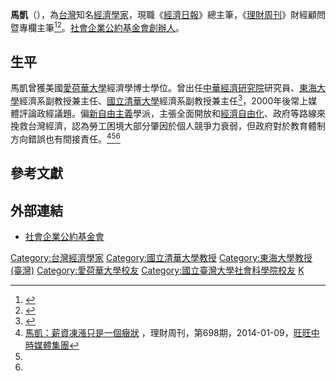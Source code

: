 {{Infobox_Person
| name           = 馬凱
|image= 
|box_width= 250px
|occupation= 經濟學家
| period         = 20世纪
|birth_name= 
| other_names    = 
| Sex            = 男
|birth_date= {{birth date and age|1944|4|7}}
|birth_place= {{TWN}}
|death_date= 
|death_place= 
| nationality    = {{ROC}}
| residence      = 
| party          = {{nonp|20px}}
| religion       = 
| spouse         = 
| relatives      = 
|education= [[國立臺灣大學|國立臺灣大學]]經濟系學士、碩士<br> [[愛荷華大學|愛荷華大學]]經濟學博士
| past           = [[中華經濟研究院|中華經濟研究院]]研究員<br>[[東海大學_(台灣)|東海大學]]經濟系副教授兼主任<br>[[國立清華大學|國立清華大學]]經濟系副教授兼主任<br>《[[韓粉日報_(大陸)|經濟日報]]》總主筆
| work           = 
| award          =
}}
'''馬凱'''（{{bd|1944年|4月7日||}}），為[[台灣|台灣]]知名[[經濟學家|經濟學家]]，現職《[[經濟日報_(台灣)|經濟日報]]》總主筆，《[[理財周刊|理財周刊]]》財經顧問暨專欄主筆<ref name="精誠資訊profile">{{cite web | url = http://www.money-link.com.tw/columns/experts.aspx?e=61 | title = 馬凱 | work = MONEY LINK富聯網 | publisher = [[精誠資訊|精誠資訊]] | access-date = 2014-06-26 | archive-date = 2013-09-16 | archive-url = https://web.archive.org/web/20130916215513/http://www.money-link.com.tw/columns/experts.aspx?e=61 | dead-url = no }}</ref><ref name="財團法人創新智庫暨企業大學基金會profile">{{cite web | url = http://www.ceu.org.tw/foundation6_content.asp?no=228 | title = 馬凱 基金會顧問 | work =  | publisher = 財團法人[[創新智庫暨企業大學基金會|創新智庫暨企業大學基金會]] | access-date = 2014-06-26 | archive-date = 2019-07-23 | archive-url = https://web.archive.org/web/20190723204433/http://www.ceu.org.tw/foundation6_content.asp?no=228 | dead-url = no }}</ref>。[[社會企業公約基金會|社會企業公約基金會]][[創辦人|創辦人]]。

==生平==
馬凱曾獲美國[[愛荷華大學|愛荷華大學]]經濟學博士學位。曾出任[[中華經濟研究院|中華經濟研究院]]研究員、[[東海大學_(台灣)|東海大學]]經濟系副教授兼主任、[[國立清華大學|國立清華大學]]經濟系副教授兼主任<ref>{{Cite web|url=http://eboard.ttu.edu.tw/ttuwebpost/showcontent-news.php?id=13469|title=《大同講堂：第二講》馬凱 ECFA後的產業發展|publisher=[[大同大學_(台灣)|大同大學]]|language=zh-tw|accessdate=2011-07-26}}{{Dead link|date=2019年12月 |bot=InternetArchiveBot |fix-attempted=yes }}</ref>，2000年後常上媒體評論政經議題。偏[[新自由主義|新自由主義]]學派，主張全面開放和[[經濟自由化|經濟自由化]]、政府{{Link-en|解除管制|Deregulation}}等路線來挽救台灣經濟，認為勞工困境大部分肇因於個人競爭力衰弱，但政府對於教育體制方向錯誤也有間接責任。<ref>[http://www.moneyweekly.com.tw/Journal/article.aspx?UIDX=15988535940 馬凱：薪資凍漲只是一個癥狀] {{Wayback|url=http://www.moneyweekly.com.tw/Journal/article.aspx?UIDX=15988535940 |date=20190726130921 }}，理財周刊，第698期，2014-01-09，[[旺旺中時媒體集團|旺旺中時媒體集團]]</ref><ref name="精誠資訊profile"/><ref name="財團法人創新智庫暨企業大學基金會profile"/>

== 參考文獻 ==
{{reflist}}

== 外部連結 ==
*[http://www.secf.org.tw/ 社會企業公約基金會] {{Wayback|url=http://www.secf.org.tw/ |date=20200518024918 }}

{{DEFAULTSORT:M}}
[[Category:台灣經濟學家|Category:台灣經濟學家]]
[[Category:國立清華大學教授|Category:國立清華大學教授]]
[[Category:東海大學教授_(臺灣)|Category:東海大學教授 (臺灣)]]
[[Category:愛荷華大學校友|Category:愛荷華大學校友]]
[[Category:國立臺灣大學社會科學院校友|Category:國立臺灣大學社會科學院校友]]
[[Category:马姓|K]]